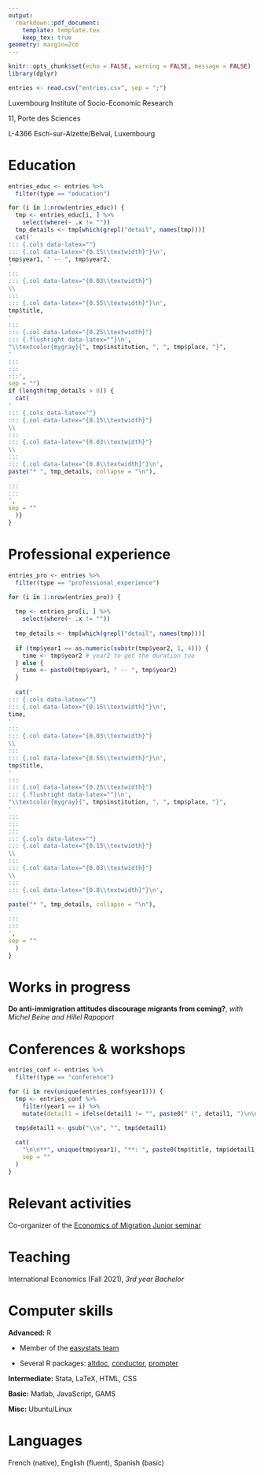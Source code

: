 ```yaml
---
output:
  rmarkdown::pdf_document:
    template: template.tex
    keep_tex: true
geometry: margin=2cm
---
```


```r
knitr::opts_chunk$set(echo = FALSE, warning = FALSE, message = FALSE)
library(dplyr)

entries <- read.csv("entries.csv", sep = ";")
```

\textbf{\huge{Etienne Bacher}}
\vspace{0.2cm}

Luxembourg Institute of Socio-Economic Research \hfill \href{mailto:etienne.bacher@liser.lu}{\texttt{etienne.bacher@liser.lu}}

11, Porte des Sciences \hfill \href{https://www.etiennebacher.com/}{\texttt{www.etiennebacher.com}}

L-4366 Esch-sur-Alzette/Belval, Luxembourg \hfill \href{https://github.com/etiennebacher/}{\texttt{github.com/etiennebacher}}


# Education

```r
entries_educ <- entries %>%
  filter(type == "education")

for (i in 1:nrow(entries_educ)) {
  tmp <- entries_educ[i, ] %>% 
    select(where(~ .x != ""))
  tmp_details <- tmp[which(grepl("detail", names(tmp)))]
  cat('
::: {.cols data-latex=""}
::: {.col data-latex="{0.15\\textwidth}"}\n',
tmp$year1, " -- ", tmp$year2,
'
:::
::: {.col data-latex="{0.03\\textwidth}"}
\\ 
:::
::: {.col data-latex="{0.55\\textwidth}"}\n',
tmp$title,
'
:::
::: {.col data-latex="{0.25\\textwidth}"}
::: {.flushright data-latex=""}\n',
"\\textcolor{mygray}{", tmp$institution, ", ", tmp$place, "}",
'
:::
:::
:::',
sep = "")
if (length(tmp_details > 0)) {
  cat(
'
::: {.cols data-latex=""}
::: {.col data-latex="{0.15\\textwidth}"}
\\ 
:::
::: {.col data-latex="{0.03\\textwidth}"}
\\ 
:::
::: {.col data-latex="{0.8\\textwidth}"}\n',
paste("* ", tmp_details, collapse = "\n"),
'
:::
:::
',
sep = ""
  )}
}
```

# Professional experience

```r
entries_pro <- entries %>%
  filter(type == "professional_experience")

for (i in 1:nrow(entries_pro)) {
  
  tmp <- entries_pro[i, ] %>% 
    select(where(~ .x != ""))
  
  tmp_details <- tmp[which(grepl("detail", names(tmp)))]
  
  if (tmp$year1 == as.numeric(substr(tmp$year2, 1, 4))) {
    time <- tmp$year2 # year2 to get the duration too
  } else { 
    time <- paste0(tmp$year1, " -- ", tmp$year2)
  }
  
  cat('
::: {.cols data-latex=""}
::: {.col data-latex="{0.15\\textwidth}"}\n',
time,
'
:::
::: {.col data-latex="{0.03\\textwidth}"}
\\ 
:::
::: {.col data-latex="{0.55\\textwidth}"}\n',
tmp$title,
'
:::
::: {.col data-latex="{0.25\\textwidth}"}
::: {.flushright data-latex=""}\n',
"\\textcolor{mygray}{", tmp$institution, ", ", tmp$place, "}",
'
:::
:::
:::
::: {.cols data-latex=""}
::: {.col data-latex="{0.15\\textwidth}"}
\\ 
:::
::: {.col data-latex="{0.03\\textwidth}"}
\\ 
:::
::: {.col data-latex="{0.8\\textwidth}"}\n',

paste("* ", tmp_details, collapse = "\n"),
'
:::
:::
',
sep = ""
  )
}
```

# Works in progress

**Do anti-immigration attitudes discourage migrants from coming?**, *with Michel Beine and Hillel Rapoport*


# Conferences & workshops

```r
entries_conf <- entries %>%
  filter(type == "conference")

for (i in rev(unique(entries_conf$year1))) {
  tmp <- entries_conf %>% 
    filter(year1 == i) %>% 
    mutate(detail1 = ifelse(detail1 != "", paste0(" (", detail1, ")\n\n"), paste0(detail1, "\n\n")))

  tmp$detail1 <- gsub("\\n", "", tmp$detail1)
  
  cat(
    "\n\n**", unique(tmp$year1), "**: ", paste0(tmp$title, tmp$detail1, collapse = ", "),
    sep = ""
  )
}
```

# Relevant activities

Co-organizer of the [Economics of Migration Junior seminar](https://sites.google.com/view/the-economics-of-migration)

# Teaching

International Economics (Fall 2021), *3rd year Bachelor*

# Computer skills

**Advanced:** R

  * Member of the [easystats team](https://github.com/easystats/)
  
  * Several R packages: [altdoc](https://github.com/etiennebacher/altdoc), [conductor](https://github.com/etiennebacher/conductor), [prompter](https://github.com/etiennebacher/prompter)

**Intermediate:** Stata, LaTeX, HTML, CSS

**Basic:** Matlab, JavaScript, GAMS

**Misc:** Ubuntu/Linux


# Languages

French (native), English (fluent), Spanish (basic)

